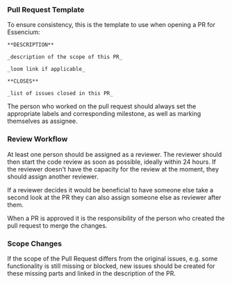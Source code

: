 ### Pull Request Template

To ensure consistency, this is the template to use when opening a PR for Essencium:

```
**DESCRIPTION**

_description of the scope of this PR_

_loom link if applicable_

**CLOSES**

_list of issues closed in this PR_
```

The person who worked on the pull request should always set the appropriate labels and corresponding milestone, as well as marking themselves as assignee.

### Review Workflow

At least one person should be assigned as a reviewer. The reviewer should then start the code review as soon as possible, ideally within 24 hours. If the reviewer doesn't have the capacity for the review at the moment, they should assign another reviewer.

If a reviewer decides it would be beneficial to have someone else take a second look at the PR they can also assign someone else as reviewer after them.

When a PR is approved it is the responsibility of the person who created the pull request to merge the changes.

### Scope Changes

If the scope of the Pull Request differs from the original issues, e.g. some functionality is still missing or blocked, new issues should be created for these missing parts and linked in the description of the PR.
